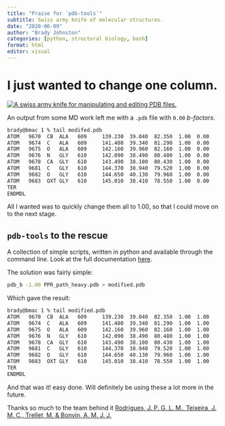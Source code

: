 ```yaml
---
title: "Praise for `pdb-tools`"
subtitle: Swiss army knife of molecular structures.
date: "2020-06-09"
author: "Brady Johnston"
categories: [python, structural biology, bash]
format: html
editor: visual
---
```


# I just wanted to change one column.

[![A swiss army knife for manipulating and editing PDB files.](images/pdb-tools.png){fig-alt="Logo for the software package pdb-tools, showing a swiss-army-knife with molecular bonds instead of tools." fig-align="center"}](http://www.bonvinlab.org/pdb-tools/)

An output from some MD work left me with a `.pdb` file with `0.00` *b-factors*.

``` .bash
brady@bmac 1 % tail modifed.pdb
ATOM   9670  CB  ALA   609     139.230  39.040  82.350  1.00  0.00
ATOM   9674  C   ALA   609     141.480  39.340  81.290  1.00  0.00
ATOM   9675  O   ALA   609     142.160  39.960  82.160  1.00  0.00
ATOM   9676  N   GLY   610     142.090  38.490  80.480  1.00  0.00
ATOM   9678  CA  GLY   610     143.490  38.100  80.430  1.00  0.00
ATOM   9681  C   GLY   610     144.370  38.940  79.520  1.00  0.00
ATOM   9682  O   GLY   610     144.650  40.130  79.960  1.00  0.00
ATOM   9683  OXT GLY   610     145.010  38.410  78.550  1.00  0.00
TER
ENDMDL
```

All I wanted was to quickly change them all to 1.00, so that I could move on to the next stage.

## `pdb-tools` to the rescue

A collection of simple scripts, written in python and available through the command line.
Look at the full documentation [here](http://www.bonvinlab.org/pdb-tools/#list-of-tools).

The solution was fairly simple:

``` bash
pdb_b -1.00 PPR_path_heavy.pdb > modified.pdb
```

Which gave the result:

``` bash
brady@bmac 1 % tail modified.pdb
ATOM   9670  CB  ALA   609     139.230  39.040  82.350  1.00  1.00
ATOM   9674  C   ALA   609     141.480  39.340  81.290  1.00  1.00
ATOM   9675  O   ALA   609     142.160  39.960  82.160  1.00  1.00
ATOM   9676  N   GLY   610     142.090  38.490  80.480  1.00  1.00
ATOM   9678  CA  GLY   610     143.490  38.100  80.430  1.00  1.00
ATOM   9681  C   GLY   610     144.370  38.940  79.520  1.00  1.00
ATOM   9682  O   GLY   610     144.650  40.130  79.960  1.00  1.00
ATOM   9683  OXT GLY   610     145.010  38.410  78.550  1.00  1.00
TER
ENDMDL
```

And that was it!
easy done.
Will definitely be using these a lot more in the future.

Thanks so much to the team behind it [Rodrigues, J. P. G. L. M., Teixeira, J. M. C., Trellet, M. & Bonvin, A. M. J. J.](https://www.biorxiv.org/content/10.1101/483305v1.article-info)
